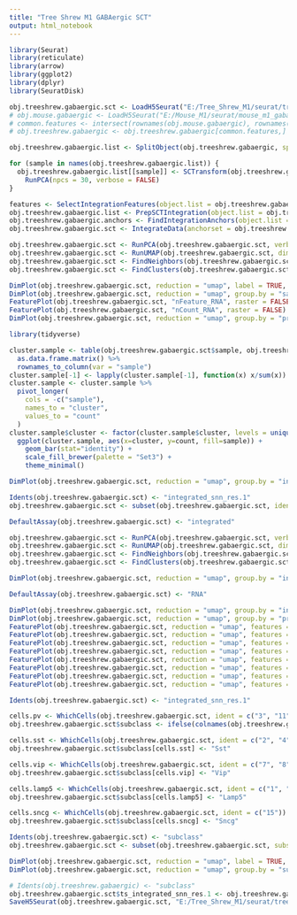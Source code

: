 ```yaml
---
title: "Tree Shrew M1 GABAergic SCT"
output: html_notebook
---
```


```r

library(Seurat)
library(reticulate)
library(arrow)
library(ggplot2)
library(dplyr)
library(SeuratDisk)

obj.treeshrew.gabaergic.sct <- LoadH5Seurat("E:/Tree_Shrew_M1/seurat/treeshrew_m1_gabaergic_sct.h5Seurat")
# obj.mouse.gabaergic <- LoadH5Seurat("E:/Mouse_M1/seurat/mouse_m1_gabaergic.h5Seurat")
# common.features <- intersect(rownames(obj.mouse.gabaergic), rownames(obj.treeshrew.gabaergic))
# obj.treeshrew.gabaergic <- obj.treeshrew.gabaergic[common.features,]

```


```r

obj.treeshrew.gabaergic.list <- SplitObject(obj.treeshrew.gabaergic, split.by = "sample")

for (sample in names(obj.treeshrew.gabaergic.list)) {
  obj.treeshrew.gabaergic.list[[sample]] <- SCTransform(obj.treeshrew.gabaergic.list[[sample]], vst.flavor = "v2", verbose = FALSE) %>%
    RunPCA(npcs = 30, verbose = FALSE)
}

```


```r

features <- SelectIntegrationFeatures(object.list = obj.treeshrew.gabaergic.list, nfeatures = 3000)
obj.treeshrew.gabaergic.list <- PrepSCTIntegration(object.list = obj.treeshrew.gabaergic.list, anchor.features = features)
obj.treeshrew.gabaergic.anchors <- FindIntegrationAnchors(object.list = obj.treeshrew.gabaergic.list, normalization.method = "SCT", anchor.features = features)
obj.treeshrew.gabaergic.sct <- IntegrateData(anchorset = obj.treeshrew.gabaergic.anchors, normalization.method = "SCT", features.to.integrate = rownames(obj.treeshrew.gabaergic))

```


```r

obj.treeshrew.gabaergic.sct <- RunPCA(obj.treeshrew.gabaergic.sct, verbose = FALSE)
obj.treeshrew.gabaergic.sct <- RunUMAP(obj.treeshrew.gabaergic.sct, dims = 1:30, method = "umap-learn", reduction = "pca")
obj.treeshrew.gabaergic.sct <- FindNeighbors(obj.treeshrew.gabaergic.sct, reduction = "pca", dims = 1:30)
obj.treeshrew.gabaergic.sct <- FindClusters(obj.treeshrew.gabaergic.sct, resolution = 1, algorithm = 4, method = "igraph")

```


```r

DimPlot(obj.treeshrew.gabaergic.sct, reduction = "umap", label = TRUE, raster = FALSE) + NoLegend() + xlim(-18, 18) + ylim(-18, 18) + coord_equal()
DimPlot(obj.treeshrew.gabaergic.sct, reduction = "umap", group.by = "sample", raster = FALSE, shuffle = TRUE) + xlim(-18, 18) + ylim(-18, 18) + coord_equal()
FeaturePlot(obj.treeshrew.gabaergic.sct, "nFeature_RNA", raster = FALSE) + xlim(-18, 18) + ylim(-18, 18) + coord_equal()
FeaturePlot(obj.treeshrew.gabaergic.sct, "nCount_RNA", raster = FALSE) + xlim(-18, 18) + ylim(-18, 18) + coord_equal()
DimPlot(obj.treeshrew.gabaergic.sct, reduction = "umap", group.by = "predicted_doublets", raster = FALSE) + xlim(-18, 18) + ylim(-18, 18) + coord_equal()

```


```r

library(tidyverse)

cluster.sample <- table(obj.treeshrew.gabaergic.sct$sample, obj.treeshrew.gabaergic.sct$integrated_snn_res.1) %>%
  as.data.frame.matrix() %>%
  rownames_to_column(var = "sample")
cluster.sample[-1] <- lapply(cluster.sample[-1], function(x) x/sum(x))
cluster.sample <- cluster.sample %>%
  pivot_longer(
    cols = -c("sample"),
    names_to = "cluster",
    values_to = "count"
  )
cluster.sample$cluster <- factor(cluster.sample$cluster, levels = unique(cluster.sample$cluster))
  ggplot(cluster.sample, aes(x=cluster, y=count, fill=sample)) +
    geom_bar(stat="identity") +
    scale_fill_brewer(palette = "Set3") +
    theme_minimal()

```


```r

DimPlot(obj.treeshrew.gabaergic.sct, reduction = "umap", group.by = "integrated_snn_res.1", label = TRUE, raster = FALSE) + NoLegend() + xlim(-18, 18) + ylim(-18, 18) + coord_equal()

```


```r

Idents(obj.treeshrew.gabaergic.sct) <- "integrated_snn_res.1"
obj.treeshrew.gabaergic.sct <- subset(obj.treeshrew.gabaergic.sct, idents = c("10", "12", "14", "17", "23"), invert = TRUE)

```


```r

DefaultAssay(obj.treeshrew.gabaergic.sct) <- "integrated"

obj.treeshrew.gabaergic.sct <- RunPCA(obj.treeshrew.gabaergic.sct, verbose = FALSE)
obj.treeshrew.gabaergic.sct <- RunUMAP(obj.treeshrew.gabaergic.sct, dims = 1:30, method = "umap-learn", reduction = "pca")
obj.treeshrew.gabaergic.sct <- FindNeighbors(obj.treeshrew.gabaergic.sct, reduction = "pca", dims = 1:30)
obj.treeshrew.gabaergic.sct <- FindClusters(obj.treeshrew.gabaergic.sct, resolution = 1, algorithm = 4, method = "igraph")

DimPlot(obj.treeshrew.gabaergic.sct, reduction = "umap", group.by = "integrated_snn_res.1", label = TRUE, raster = FALSE) + NoLegend() + xlim(-18, 18) + ylim(-18, 18) + coord_equal()

```


```r

DefaultAssay(obj.treeshrew.gabaergic.sct) <- "RNA"

DimPlot(obj.treeshrew.gabaergic.sct, reduction = "umap", group.by = "integrated_snn_res.1", label = TRUE, raster = FALSE) + NoLegend() + xlim(-18, 18) + ylim(-18, 18) + coord_equal()
DimPlot(obj.treeshrew.gabaergic.sct, reduction = "umap", group.by = "predicted_doublets", label = TRUE, raster = FALSE) + NoLegend() + xlim(-18, 18) + ylim(-18, 18) + coord_equal()
FeaturePlot(obj.treeshrew.gabaergic.sct, reduction = "umap", features = c("Sst"), min.cutoff = 0, max.cutoff = 10) + xlim(-18, 18) + ylim(-18, 18) + coord_equal()
FeaturePlot(obj.treeshrew.gabaergic.sct, reduction = "umap", features = c("Pvalb"), min.cutoff = 0, max.cutoff = 10) + xlim(-18, 18) + ylim(-18, 18) + coord_equal()
FeaturePlot(obj.treeshrew.gabaergic.sct, reduction = "umap", features = c("Vip"), min.cutoff = 0, max.cutoff = 10) + xlim(-18, 18) + ylim(-18, 18) + coord_equal()
FeaturePlot(obj.treeshrew.gabaergic.sct, reduction = "umap", features = c("Lamp5"), min.cutoff = 0, max.cutoff = 10) + xlim(-18, 18) + ylim(-18, 18) + coord_equal()
FeaturePlot(obj.treeshrew.gabaergic.sct, reduction = "umap", features = c("Sncg"), min.cutoff = 0, max.cutoff = 10) + xlim(-18, 18) + ylim(-18, 18) + coord_equal()
FeaturePlot(obj.treeshrew.gabaergic.sct, reduction = "umap", features = c("Meis2"), min.cutoff = 0, max.cutoff = 10) + xlim(-18, 18) + ylim(-18, 18) + coord_equal()
FeaturePlot(obj.treeshrew.gabaergic.sct, reduction = "umap", features = c("Chodl"), min.cutoff = 0, max.cutoff = 10) + xlim(-18, 18) + ylim(-18, 18) + coord_equal()
FeaturePlot(obj.treeshrew.gabaergic.sct, reduction = "umap", features = c("Lhx6"), min.cutoff = 0, max.cutoff = 10) + xlim(-18, 18) + ylim(-18, 18) + coord_equal()

```


```r

Idents(obj.treeshrew.gabaergic.sct) <- "integrated_snn_res.1"

cells.pv <- WhichCells(obj.treeshrew.gabaergic.sct, ident = c("3", "11", "13", "16", "20", "21"))
obj.treeshrew.gabaergic.sct$subclass <- ifelse(colnames(obj.treeshrew.gabaergic.sct) %in% cells.pv, "Pvalb", "ambiguous")

cells.sst <- WhichCells(obj.treeshrew.gabaergic.sct, ident = c("2", "4", "5", "9", "12", "19", "24", "25"))
obj.treeshrew.gabaergic.sct$subclass[cells.sst] <- "Sst"

cells.vip <- WhichCells(obj.treeshrew.gabaergic.sct, ident = c("7", "8", "14", "17", "18", "23"))
obj.treeshrew.gabaergic.sct$subclass[cells.vip] <- "Vip"

cells.lamp5 <- WhichCells(obj.treeshrew.gabaergic.sct, ident = c("1", "6", "10"))
obj.treeshrew.gabaergic.sct$subclass[cells.lamp5] <- "Lamp5"

cells.sncg <- WhichCells(obj.treeshrew.gabaergic.sct, ident = c("15"))
obj.treeshrew.gabaergic.sct$subclass[cells.sncg] <- "Sncg"

Idents(obj.treeshrew.gabaergic.sct) <- "subclass"
obj.treeshrew.gabaergic.sct <- subset(obj.treeshrew.gabaergic.sct, subset = subclass != "ambiguous")

```


```r

DimPlot(obj.treeshrew.gabaergic.sct, reduction = "umap", label = TRUE, raster = FALSE) + NoLegend() + xlim(-15, 15) + ylim(-15, 15) + coord_equal()
DimPlot(obj.treeshrew.gabaergic.sct, reduction = "umap", group.by = "subclass", raster = FALSE) + xlim(-15, 12) + ylim(-15, 15) + coord_equal()

```


```r

# Idents(obj.treeshrew.gabaergic) <- "subclass"
obj.treeshrew.gabaergic.sct$ts_integrated_snn_res.1 <- obj.treeshrew.gabaergic.sct$integrated_snn_res.1
SaveH5Seurat(obj.treeshrew.gabaergic.sct, "E:/Tree_Shrew_M1/seurat/treeshrew_m1_gabaergic_sct.h5seurat", overwrite = TRUE, verbose = TRUE)

```

